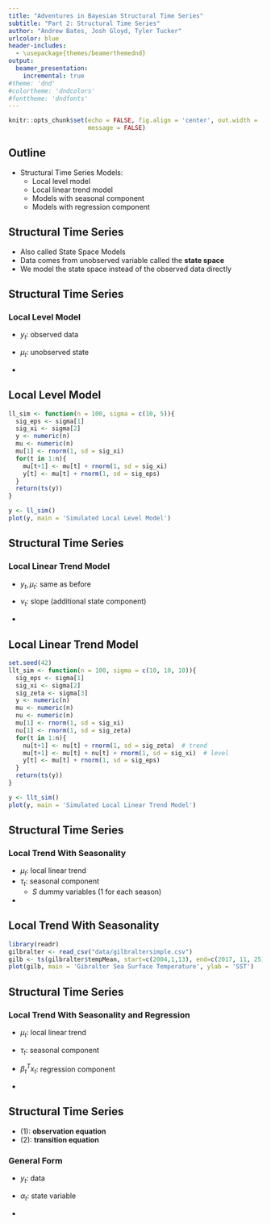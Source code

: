 ```yaml
---
title: "Adventures in Bayesian Structural Time Series"
subtitle: "Part 2: Structural Time Series"
author: "Andrew Bates, Josh Gloyd, Tyler Tucker"
urlcolor: blue
header-includes:
  - \usepackage{themes/beamerthemednd}
output: 
  beamer_presentation:
    incremental: true
#theme: 'dnd'
#colortheme: 'dndcolors'
#fonttheme: 'dndfonts'
---
```


```r
knitr::opts_chunk$set(echo = FALSE, fig.align = 'center', out.width = '95%',
                      message = FALSE)
```


## Outline

- Structural Time Series Models:
    - Local level model
    - Local linear trend model
    - Models with seasonal component
    - Models with regression component


<!-- new slide -->

## Structural Time Series 

- Also called State Space Models
- Data comes from unobserved variable called the  **state space**
- We model the state space instead of the observed data directly


<!-- new slide-->

## Structural Time Series

### Local Level Model

- $y_t$: observed data
- $\mu_t$: unobserved state

- \begin{align*}
y_t &= \mu_t + \varepsilon_t  &\varepsilon_t \sim N(0,\sigma^2_{\varepsilon}) \\
\mu_{t+1} &= \mu_t + \xi_t  &\xi_t \sim N(0, \sigma^2_{\xi}) 
\end{align*}


<!-- new slide -->

## Local Level Model

```r
ll_sim <- function(n = 100, sigma = c(10, 5)){
  sig_eps <- sigma[1]
  sig_xi <- sigma[2]
  y <- numeric(n)
  mu <- numeric(n)
  mu[1] <- rnorm(1, sd = sig_xi)
  for(t in 1:n){
    mu[t+1] <- mu[t] + rnorm(1, sd = sig_xi)
    y[t] <- mu[t] + rnorm(1, sd = sig_eps)
  }
  return(ts(y))
}

y <- ll_sim()
plot(y, main = 'Simulated Local Level Model')
```



<!-- new slide -->

## Structural Time Series

### Local Linear Trend Model

- $y_t, \mu_t$: same as before
- $\nu_t$: slope (additional state component)

- \begin{align*}
y_t &= \mu_t + \varepsilon_t  &\varepsilon_t \sim N(0, \sigma_{\varepsilon}^2) \\
\mu_{t+1} &= \mu_t + \nu_t + \xi_t  &\xi_t \sim N(0, \sigma_{\xi}^2) \\
\nu_{t+1} &= \nu_t + \zeta_t  &\zeta_t \sim N(0, \sigma_{\zeta}^2)
\end{align*}

<!-- new slide -->

## Local Linear Trend Model

```r
set.seed(42)
llt_sim <- function(n = 100, sigma = c(10, 10, 10)){
  sig_eps <- sigma[1]
  sig_xi <- sigma[2]
  sig_zeta <- sigma[3]
  y <- numeric(n)
  mu <- numeric(n)
  nu <- numeric(n)
  mu[1] <- rnorm(1, sd = sig_xi)
  nu[1] <- rnorm(1, sd = sig_zeta)
  for(t in 1:n){
    nu[t+1] <- nu[t] + rnorm(1, sd = sig_zeta)  # trend
    mu[t+1] <- mu[t] + nu[t] + rnorm(1, sd = sig_xi)  # level
    y[t] <- mu[t] + rnorm(1, sd = sig_eps)
  }
  return(ts(y))
}

y <- llt_sim()
plot(y, main = 'Simulated Local Linear Trend Model')
```



<!-- new slide -->

## Structural Time Series

### Local Trend With Seasonality

- $\mu_t$: local linear trend
- $\tau_t$: seasonal component
    - $S$ dummy variables (1 for each season)

- \begin{align*}
&y_t = \mu_t + \tau_t + \varepsilon_t  &\zeta_t \sim N(0, \sigma^2_{\varepsilon}) \\
&\tau_t = \sum_{s=1}^{S-1} \tau_{t-s} + \omega_t  &\tau_t \sim N(0, \sigma^2_{\omega})
\end{align*}


<!-- new slide -->

## Local Trend With Seasonality

```r
library(readr)
gilbralter <- read_csv("data/gilbraltersimple.csv")  
gilb <- ts(gilbralter$tempMean, start=c(2004,1,13), end=c(2017, 11, 25), frequency=30)
plot(gilb, main = 'Gibralter Sea Surface Temperature', ylab = 'SST')
```


<!-- new slide -->

## Structural Time Series

### Local Trend With Seasonality and Regression

- $\mu_t$: local linear trend 
- $\tau_t$: seasonal component
- $\beta_t^Tx_t$: regression component

- \begin{align*}
&y_t = \mu_t + \tau_t + \beta_t^Tx_t  + \varepsilon_t &\varepsilon_t \sim N(0, \sigma^2_{\varepsilon})
\end{align*}


<!-- new slide-->


## Structural Time Series

- (1): **observation equation**
- (2): **transition equation**


### General Form

- $y_t$: data
- $\alpha_t$: state variable

- \begin{align}
y_t &= Z_t'\alpha_t + \varepsilon_t  &\varepsilon_t \sim N(0, H_t)  \\
\alpha_{t+1} &= T_t\alpha_t + R_t\eta_t  &\eta_t \sim N(0, Q_t) 
\end{align}





